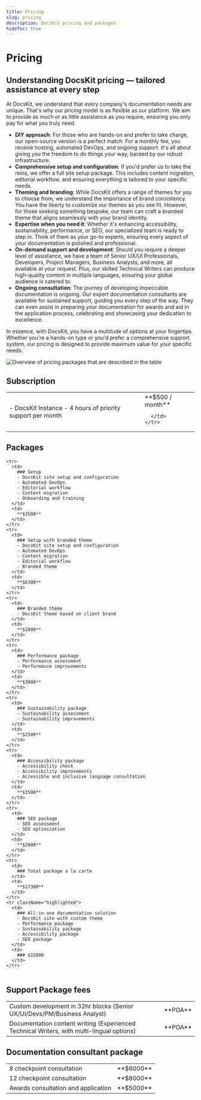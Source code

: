 ```yaml
---
title: Pricing
slug: pricing
description: DocsKit pricing and packages
hideToc: true
---
```


# Pricing

## Understanding DocsKit pricing — tailored assistance at every step

At DocsKit, we understand that every company's documentation needs are unique. That's why our pricing model is as flexible as our platform. We aim to provide as much or as little assistance as you require, ensuring you only pay for what you truly need.

* **DIY approach**: For those who are hands-on and prefer to take charge, our open-source version is a perfect match. For a monthly fee, you receive hosting, automated DevOps, and ongoing support. It's all about giving you the freedom to do things your way, backed by our robust infrastructure.
* **Comprehensive setup and configuration**: If you'd prefer us to take the reins, we offer a full site setup package. This includes content migration, editorial workflow, and ensuring everything is tailored to your specific needs.
* **Theming and branding**: While DocsKit offers a range of themes for you to choose from, we understand the importance of brand consistency. You have the liberty to customize our themes as you see fit. However, for those seeking something bespoke, our team can craft a branded theme that aligns seamlessly with your brand identity.
* **Expertise when you need it**: Whether it's enhancing accessibility, sustainability, performance, or SEO, our specialized team is ready to step in. Think of them as your go-to experts, ensuring every aspect of your documentation is polished and professional.
* **On-demand support and development**: Should you require a deeper level of assistance, we have a team of Senior UX/UI Professionals, Developers, Project Managers, Business Analysts, and more, all available at your request. Plus, our skilled Technical Writers can produce high-quality content in multiple languages, ensuring your global audience is catered to.
* **Ongoing consultation**: The journey of developing impeccable documentation is ongoing. Our expert documentation consultants are available for sustained support, guiding you every step of the way. They can even assist in preparing your documentation for awards and aid in the application process, celebrating and showcasing your dedication to excellence.

In essence, with DocsKit, you have a multitude of options at your fingertips. Whether you're a hands-on type or you'd prefer a comprehensive support system, our pricing is designed to provide maximum value for your specific needs.

![Overview of pricing packages that are described in the table](./DocsKit_pricing.png)


## Subscription

<table className="pricing">
  <tbody>
    <tr>
      <td>
        - DocsKit Instance
        - 4 hours of priority support per month
      </td>
      <td>
        **$500 / month**

      </td>
    </tr>
  </tbody>
</table>


## Packages

<table className="pricing">  
  <tbody>

    <tr>
      <td>
        ### Setup
        - DocsKit site setup and configuration
        - Automated DevOps
        - Editorial workflow
        - Content migration 
        - Onboarding and training 
      </td>
      <td>
        **$3500**
      </td>
    </tr>
    <tr>
      <td>
        ### Setup with branded theme
        - DocsKit site setup and configuration
        - Automated DevOps
        - Content migration
        - Editorial workflow
        - Branded theme
      </td>
      <td>
        **$6300**   
      </td>
    </tr>
    <tr>
      <td>
        ### Branded theme
        - DocsKit theme based on client brand
      </td>
      <td>
        **$2800**
      </td>
    </tr>
    <tr>
      <td>
        ### Performance package
        - Performance assessment
        - Performance improvements
      </td>
      <td>
        **$3000**
      </td>
    </tr>
    <tr>
      <td>
        ### Sustainability package
        - Sustainability assessment
        - Sustainability improvements
      </td>
      <td>
        **$2500**
      </td>
    </tr>
    <tr>
      <td>
        ### Accessibility package
        - Accessibility check
        - Accessibility improvements 
        - Accessible and inclusive language consultation
      </td>
      <td>
        **$3500**
      </td>
    </tr>
    <tr>
      <td>
        ### SEO package
        - SEO assessment 
        - SEO optimization
      </td>
      <td>
        **$2000** 
      </td>
    </tr>
    <tr>
      <td>
        ### Total package a la carte
      </td>
      <td>
        **$17300** 
      </td>
    </tr>
    <tr className="highlighted">
      <td>
        ### All-in-one documentation solution 
        - DocsKit site with custom theme
        - Performance package
        - Sustainability package
        - Accessibility package
        - SEO package
      </td>
      <td>
        ### $15000
      </td>
    </tr>
  </tbody>
</table>

## Support Package fees

<table className="pricing">
  <tbody>
    <tr>
      <td>
        Custom development in 32hr blocks  
        (Senior UX/UI/Devs/PM/Business Analyst)
      </td>
      <td>
        **POA**
      </td>
    </tr>
    <tr>
      <td>
        Documentation content writing  
        (Experienced Technical Writers, with multi-lingual options)
      </td>
      <td>
        **POA**
      </td>
    </tr>
  </tbody>
</table>

## Documentation consultant package

<table className="pricing">
  <tbody>
    <tr>
      <td>
        8 checkpoint consultation
      </td>
      <td>
        **$6000**
      </td>
    </tr>
    <tr>
      <td>
        12 checkpoint consultation
      </td>
      <td>
        **$8000**
      </td>
    </tr>
    <tr>
      <td>
        Awards consultation and application
      </td>
      <td>
        **$5000**
      </td>
    </tr>
  </tbody>
</table>
